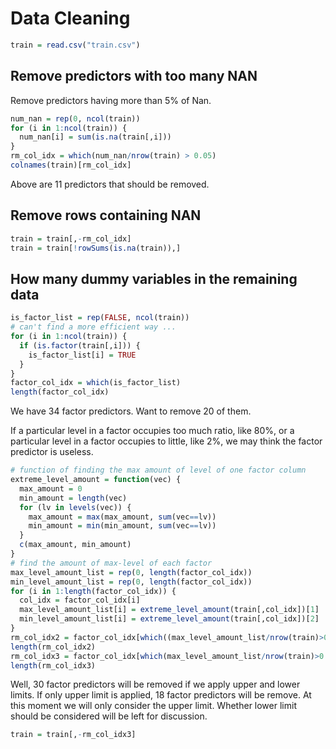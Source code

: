 # Data Cleaning

```r
train = read.csv("train.csv")
```

## Remove predictors with too many NAN
Remove predictors having more than 5% of Nan.
```r
num_nan = rep(0, ncol(train))
for (i in 1:ncol(train)) {
  num_nan[i] = sum(is.na(train[,i]))
}
rm_col_idx = which(num_nan/nrow(train) > 0.05)
colnames(train)[rm_col_idx]
```
Above are 11 predictors that should be removed.

## Remove rows containing NAN
```r
train = train[,-rm_col_idx]
train = train[!rowSums(is.na(train)),]
```

## How many dummy variables in the remaining data
```r
is_factor_list = rep(FALSE, ncol(train))
# can't find a more efficient way ...
for (i in 1:ncol(train)) {
  if (is.factor(train[,i])) {
    is_factor_list[i] = TRUE
  }
}
factor_col_idx = which(is_factor_list)
length(factor_col_idx)
```
We have 34 factor predictors. Want to remove 20 of them.

If a particular level in a factor occupies too much ratio, like 80%, or a particular level in a factor occupies to little, like 2%, we may think the factor predictor is useless.
```r
# function of finding the max amount of level of one factor column
extreme_level_amount = function(vec) {
  max_amount = 0
  min_amount = length(vec)
  for (lv in levels(vec)) {
    max_amount = max(max_amount, sum(vec==lv))
    min_amount = min(min_amount, sum(vec==lv))
  }
  c(max_amount, min_amount)
}
# find the amount of max-level of each factor
max_level_amount_list = rep(0, length(factor_col_idx))
min_level_amount_list = rep(0, length(factor_col_idx))
for (i in 1:length(factor_col_idx)) {
  col_idx = factor_col_idx[i]
  max_level_amount_list[i] = extreme_level_amount(train[,col_idx])[1]
  min_level_amount_list[i] = extreme_level_amount(train[,col_idx])[2]
}
rm_col_idx2 = factor_col_idx[which((max_level_amount_list/nrow(train)>0.8) | (min_level_amount_list/nrow(train)<0.02))]
length(rm_col_idx2)
rm_col_idx3 = factor_col_idx[which(max_level_amount_list/nrow(train)>0.8)]
length(rm_col_idx3)
```
Well, 30 factor predictors will be removed if we apply upper and lower limits. If only upper limit is applied, 18 factor predictors will be remove. At this moment we will only consider the upper limit.
Whether lower limit should be considered will be left for discussion.

```r
train = train[,-rm_col_idx3]
```

